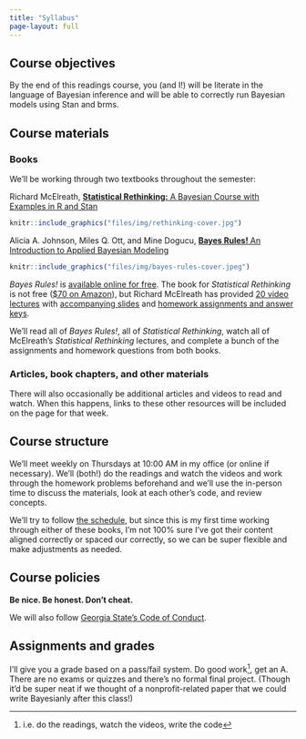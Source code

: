 ```yaml
---
title: "Syllabus"
page-layout: full
---
```


## Course objectives

By the end of this readings course, you (and I!) will be literate in the language of Bayesian inference and will be able to correctly run Bayesian models using Stan and brms.


## Course materials

### Books

We'll be working through two textbooks throughout the semester:

::: {.grid}
::: {.g-col-6}
::: {.text-left}
Richard McElreath, [**Statistical Rethinking:** A Bayesian Course with Examples in R and Stan](https://xcelab.net/rm/statistical-rethinking/)
:::

<a href="https://xcelab.net/rm/statistical-rethinking/">

```r
knitr::include_graphics("files/img/rethinking-cover.jpg")
```

</a>
:::

::: {.g-col-6}
::: {.text-left}
Alicia A. Johnson, Miles Q. Ott, and Mine Dogucu, [**Bayes Rules!** An Introduction to Applied Bayesian Modeling](https://www.bayesrulesbook.com/)
:::

<a href="https://www.bayesrulesbook.com/">

```r
knitr::include_graphics("files/img/bayes-rules-cover.jpeg")
```

</a>
:::
:::

*Bayes Rules!* is [available online for free](https://www.bayesrulesbook.com/). The book for *Statistical Rethinking* is not free ([\$70 on Amazon](https://www.amazon.com/Statistical-Rethinking-Bayesian-Examples-Chapman/dp/036713991X/)), but Richard McElreath has provided [20 video lectures](https://www.youtube.com/playlist?list=PLDcUM9US4XdMROZ57-OIRtIK0aOynbgZN) with [accompanying slides](https://github.com/rmcelreath/stat_rethinking_2022) and [homework assignments and answer keys](https://github.com/rmcelreath/stat_rethinking_2022/tree/main/homework).

We'll read all of *Bayes Rules!*, all of *Statistical Rethinking*, watch all of McElreath's *Statistical Rethinking* lectures, and complete a bunch of the assignments and homework questions from both books.

### Articles, book chapters, and other materials

There will also occasionally be additional articles and videos to read and watch. When this happens, links to these other resources will be included on the page for that week.


## Course structure

We'll meet weekly on Thursdays at 10:00 AM in my office (or online if necessary). We'll (both!) do the readings and watch the videos and work through the homework problems beforehand and we'll use the in-person time to discuss the materials, look at each other's code, and review concepts.

We'll try to follow [the schedule](/schedule/index.qmd), but since this is my first time working through either of these books, I'm not 100% sure I've got their content aligned correctly or spaced our correctly, so we can be super flexible and make adjustments as needed.


## Course policies

**Be nice. Be honest. Don't cheat.**

We will also follow [Georgia State's Code of Conduct](https://codeofconduct.gsu.edu/).


## Assignments and grades

I'll give you a grade based on a pass/fail system. Do good work^[i.e. do the readings, watch the videos, write the code], get an A. There are no exams or quizzes and there's no formal final project. (Though it'd be super neat if we thought of a nonprofit-related paper that we could write Bayesianly after this class!)
